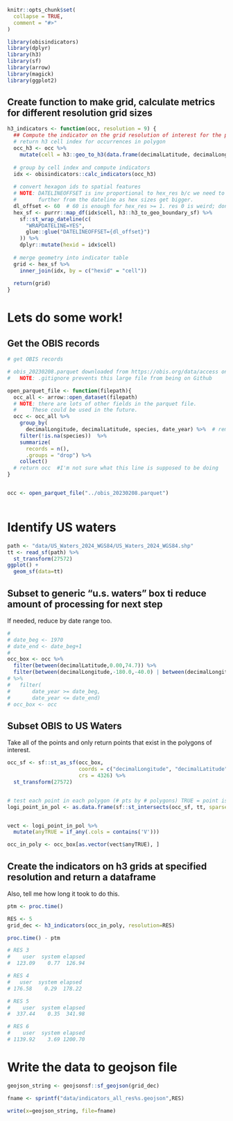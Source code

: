 ```r
knitr::opts_chunk$set(
  collapse = TRUE,
  comment = "#>"
)
```

```r
library(obisindicators)
library(dplyr)
library(h3)
library(sf)
library(arrow)
library(magick)
library(ggplot2)
```


## Create function to make grid, calculate metrics for different resolution grid sizes

```r
h3_indicators <- function(occ, resolution = 9) {
  ## Compute the indicator on the grid resolution of interest for the points in the identified polygons
  # return h3 cell index for occurrences in polygon
  occ_h3 <- occ %>%
    mutate(cell = h3::geo_to_h3(data.frame(decimalLatitude, decimalLongitude), res = RES))
  
  # group by cell index and compute indicators
  idx <- obisindicators::calc_indicators(occ_h3)
  
  # convert hexagon ids to spatial features
  # NOTE: DATELINEOFFSET is inv proportional to hex_res b/c we need to look
  #       further from the dateline as hex sizes get bigger.
  dl_offset <- 60  # 60 is enough for hex_res >= 1. res 0 is weird; don't use it.
  hex_sf <- purrr::map_df(idx$cell, h3::h3_to_geo_boundary_sf) %>%
    sf::st_wrap_dateline(c(
      "WRAPDATELINE=YES",
      glue::glue("DATELINEOFFSET={dl_offset}")
    )) %>%
    dplyr::mutate(hexid = idx$cell)
  
  # merge geometry into indicator table
  grid <- hex_sf %>%
    inner_join(idx, by = c("hexid" = "cell"))
  
  return(grid)
}
```

# Lets do some work!

## Get the OBIS records
```r
# get OBIS records

# obis_20230208.parquet downloaded from https://obis.org/data/access on 2023-02-08
#   NOTE: .gitignore prevents this large file from being on Github

open_parquet_file <- function(filepath){
  occ_all <- arrow::open_dataset(filepath)
  # NOTE: there are lots of other fields in the parquet file.
  #     These could be used in the future.
  occ <- occ_all %>%
    group_by(
      decimalLongitude, decimalLatitude, species, date_year) %>%  # remove duplicate rows
    filter(!is.na(species))  %>%
    summarize(
      records = n(),
      .groups = "drop") %>%
    collect()
  # return occ  #I'm not sure what this line is supposed to be doing
}


occ <- open_parquet_file("../obis_20230208.parquet")
    
```

# Identify US waters
```r

path <- "data/US_Waters_2024_WGS84/US_Waters_2024_WGS84.shp"
tt <- read_sf(path) %>%
  st_transform(27572)
ggplot() +
  geom_sf(data=tt)
```
## Subset to generic "u.s. waters" box ti reduce amount of processing for next step 
If needed, reduce by date range too.

```r
# 
# date_beg <- 1970
# date_end <- date_beg+1
# 
occ_box <- occ %>%
  filter(between(decimalLatitude,0.00,74.7)) %>%
  filter(between(decimalLongitude,-180.0,-40.0) | between(decimalLongitude,160.0,180.0))  
# %>%
#   filter(
#       date_year >= date_beg,
#       date_year <= date_end)
# occ_box <- occ
```


## Subset OBIS to US Waters
Take all of the points and only return points that exist in the polygons of interest.

```r
occ_sf <- sf::st_as_sf(occ_box,
                       coords = c("decimalLongitude", "decimalLatitude"),
                       crs = 4326) %>%
  st_transform(27572)


# test each point in each polygon (# pts by # polygons) TRUE = point is in polygon
logi_point_in_pol <- as.data.frame(sf::st_intersects(occ_sf, tt, sparse = FALSE))


vect <- logi_point_in_pol %>%
  mutate(anyTRUE = if_any(.cols = contains('V')))

occ_in_poly <- occ_box[as.vector(vect$anyTRUE), ]
```

## Create the indicators on h3 grids at specified resolution and return a dataframe
Also, tell me how long it took to do this.

```r
ptm <- proc.time()

RES <- 5
grid_dec <- h3_indicators(occ_in_poly, resolution=RES)

proc.time() - ptm

# RES 3
#    user  system elapsed 
#  123.09    0.77  126.94 

# RES 4
#   user  system elapsed 
# 176.58    0.29  178.22

# RES 5
#    user  system elapsed 
#  337.44    0.35  341.98

# RES 6
#    user  system elapsed 
# 1139.92    3.69 1200.70 
```

# Write the data to geojson file
```r
geojson_string <- geojsonsf::sf_geojson(grid_dec)

fname <- sprintf("data/indicators_all_res%s.geojson",RES)

write(x=geojson_string, file=fname)
```


